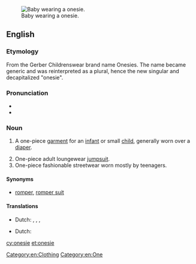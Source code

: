 {{wikipedia}}
[[Image:Baby.jpg|thumb|right|Baby wearing a onesie.]]
==English==

===Etymology===
From the Gerber Childrenswear brand name Onesies. The name became generic and was reinterpreted as a plural, hence the new singular and decapitalized "onesie".

===Pronunciation===
* {{IPA|/ˈwʌnzi/|lang=en}}
* {{hyphenation|one|sie|lang=en}}

===Noun===
{{en-noun}}

# {{context|US|lang=en}} A one-piece [[garment]] for an [[infant]] or small [[child]], generally worn over a [[diaper]].
# One-piece adult loungewear [[jumpsuit]].
# One-piece fashionable streetwear worn mostly by teenagers.

====Synonyms====
* {{sense|a one-piece baby garment}} [[romper]], [[romper suit]]

====Translations====
{{trans-top|a one-piece baby garment}}
* Dutch: {{t+|nl|romper|m}}, {{t|nl|rompertje|n}}, {{t|nl|kruippak|n}}, {{t|nl|kruippakje|n}}
{{trans-mid}}
{{trans-bottom}}

{{trans-top|an adult loungewear jumpsuit}}
* Dutch: {{t+|nl|romper|m}}
{{trans-mid}}
{{trans-bottom}}

[[Category:en:Clothing]]
[[Category:en:One]]

[[cy:onesie]]
[[et:onesie]]